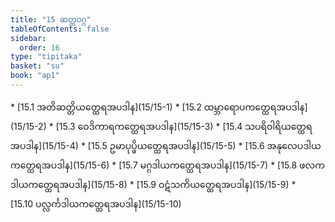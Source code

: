 ```yaml
---
title: "15 ဆတ္တဝဂ္ဂ"
tableOfContents: false
sidebar:
  order: 16
type: "tipitaka"
basket: "su"
book: "ap1"
---
```



<DynamicBreadcrumb />



<TableOfContents book="ap1" section="15">
* [15.1 အတိဆတ္တိယတ္ထေရအပဒါန](15/15-1)
* [15.2 ထမ္ဘာရောပကတ္ထေရအပဒါန](15/15-2)
* [15.3 ဝေဒိကာရကတ္ထေရအပဒါန](15/15-3)
* [15.4 သပရိဝါရိယတ္ထေရအပဒါန](15/15-4)
* [15.5 ဥမာပုပ္ဖိယတ္ထေရအပဒါန](15/15-5)
* [15.6 အနုလေပဒါယကတ္ထေရအပဒါန](15/15-6)
* [15.7 မဂ္ဂဒါယကတ္ထေရအပဒါန](15/15-7)
* [15.8 ဖလကဒါယကတ္ထေရအပဒါန](15/15-8)
* [15.9 ဝဋံသကိယတ္ထေရအပဒါန](15/15-9)
* [15.10 ပလ္လင်္ကဒါယကတ္ထေရအပဒါန](15/15-10)
</TableOfContents>